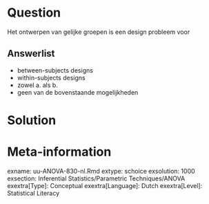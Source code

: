 Question
========
  
Het ontwerpen van gelijke groepen is een design probleem voor
  
Answerlist
----------
* between-subjects designs 
* within-subjects designs
* zowel a. als b.
* geen van de bovenstaande mogelijkheden


Solution
========
  


Meta-information
================
exname: uu-ANOVA-830-nl.Rmd
extype: schoice
exsolution: 1000
exsection: Inferential Statistics/Parametric Techniques/ANOVA
exextra[Type]: Conceptual
exextra[Language]: Dutch
exextra[Level]: Statistical Literacy
